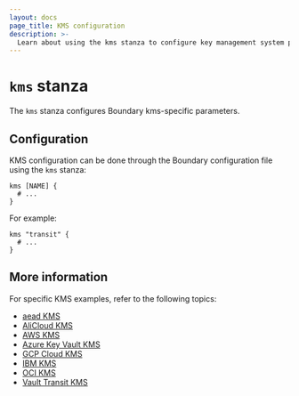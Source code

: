 ```yaml
---
layout: docs
page_title: KMS configuration
description: >-
  Learn about using the kms stanza to configure key management system parameters. Discover resources for learning about specific KMS technologies.
---
```


# `kms` stanza

The `kms` stanza configures Boundary kms-specific parameters.

## Configuration

KMS configuration can be done through the Boundary configuration file using the
`kms` stanza:

```hcl
kms [NAME] {
  # ...
}
```

For example:

```hcl
kms "transit" {
  # ...
}
```

## More information

For specific KMS examples, refer to the following topics:

- [aead KMS](/boundary/docs/configuration/kms/aead)
- [AliCloud KMS](/boundary/docs/configuration/kms/alicloudkms)
- [AWS KMS](/boundary/docs/configuration/kms/awskms)
- [Azure Key Vault KMS](/boundary/docs/configuration/kms/azurekeyvault)
- [GCP Cloud KMS](/boundary/docs/configuration/kms/gcpckms)
- [IBM KMS](/boundary/docs/configuration/kms/ibmkp)
- [OCI KMS](/boundary/docs/configuration/kms/ocikms)
- [Vault Transit KMS](/boundary/docs/configuration/kms/transit)
